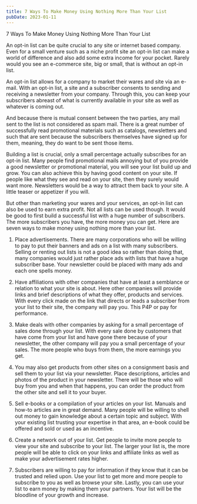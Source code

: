 ```yaml
---
title: 7 Ways To Make Money Using Nothing More Than Your List
pubDate: 2023-01-11
---
```


7 Ways To Make Money Using Nothing More Than Your List

An opt-in list can be quite crucial to any site or internet based company. Even for a small venture such as a niche profit site an opt-in list can make a world of difference and also add some extra income for your pocket. Rarely would you see an e-commerce site, big or small, that is without an opt-in list.

An opt-in list allows for a company to market their wares and site via an e-mail. With an opt-in list, a site and a subscriber consents to sending and receiving a newsletter from your company. Through this, you can keep your subscribers abreast of what is currently available in your site as well as whatever is coming out. 

And because there is mutual consent between the two parties, any mail sent to the list is not considered as spam mail. There is a great number of successfully read promotional materials such as catalogs, newsletters and such that are sent because the subscribers themselves have signed up for them, meaning, they do want to be sent those items. 

Building a list is crucial, only a small percentage actually subscribes for an opt-in list. Many people find promotional mails annoying but of you provide a good newsletter or promotional material,  you will see your list build up and grow. You can also achieve this by having good content on your site. If people like what they see and read on your site, then they surely would want more. Newsletters would be a way to attract them back to your site. A little teaser or appetizer if you will. 

But other than marketing your wares and your services, an opt-in list can also be used to earn extra profit. Not all lists can be used though. It would be good to first build a successful list with a huge number of subscribers. The more subscribers you have, the more money you can get. Here are seven ways to make money using nothing more than your list.

1) Place advertisements. There are many corporations who will be willing to pay to put their banners and ads on a list with many subscribers. Selling or renting out lists is not a good idea so rather than doing that, many companies would just rather place ads with lists that have a huge subscriber base. Your newsletter could be placed with many ads and each one spells money.

2) Have affiliations with other companies that have at least a semblance or relation to what your site is about. Here other companies will provide links and brief descriptions of what they offer, products and services. With every click made on the link that directs or leads a subscriber from your list to their site, the company will pay you. This P4P or pay for performance. 

3) Make deals with other companies by asking for a small percentage of sales done through your list. With every sale done by customers that have come from your list and have gone there because of your newsletter, the other company will pay you a small percentage of your sales. The more people who buys from them, the more earnings you get.

4) You may also get products from other sites on a consignment basis and sell them to your list via  your newsletter. Place descriptions, articles and photos of the product in your newsletter. There will be those who will buy from you and when that happens, you can order the product from the other site and sell it to your buyer.

5) Sell e-books or a compilation of your articles on your list. Manuals and how-to articles are in great demand. Many people will be willing to shell out money to gain knowledge about a certain topic and subject. With your existing list trusting your expertise in that area, an e-book could be offered and sold or used as an incentive.

6) Create a network out of your list. Get people to invite more people to view your site and subscribe to your list. The larger your list is, the more people will be able to click on your links and affiliate links as well as make your advertisement rates higher. 

7) Subscribers are willing to pay for information if they know that it can be trusted and relied upon. Use your list to get more and more people to subscribe to you as well as browse your site. Lastly, you can use your list to earn money by making them your partners. Your list will be the bloodline of your growth and increase.